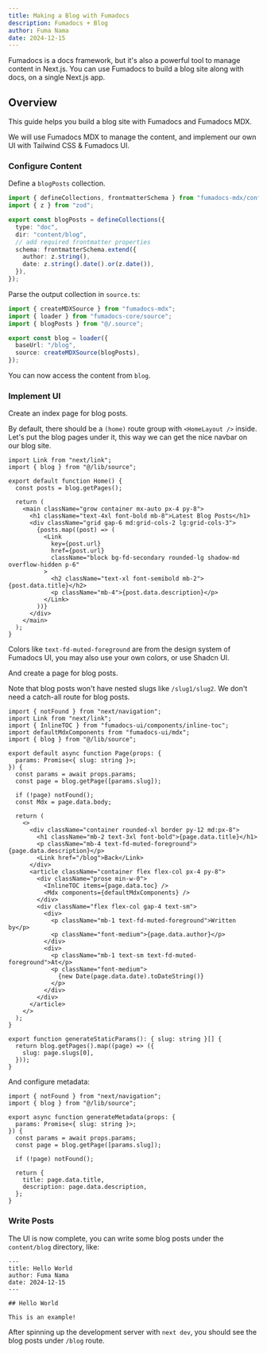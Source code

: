 ```yaml
---
title: Making a Blog with Fumadocs
description: Fumadocs + Blog
author: Fuma Nama
date: 2024-12-15
---
```


Fumadocs is a docs framework, but it's also a powerful tool to manage content in Next.js. You can use Fumadocs to build a blog site along with docs, on a single Next.js app.

## Overview

This guide helps you build a blog site with Fumadocs and Fumadocs MDX.

We will use Fumadocs MDX to manage the content, and implement our own UI with Tailwind CSS & Fumadocs UI.

### Configure Content

Define a `blogPosts` collection.

```ts title="source.config.ts"
import { defineCollections, frontmatterSchema } from "fumadocs-mdx/config";
import { z } from "zod";

export const blogPosts = defineCollections({
  type: "doc",
  dir: "content/blog",
  // add required frontmatter properties
  schema: frontmatterSchema.extend({
    author: z.string(),
    date: z.string().date().or(z.date()),
  }),
});
```

Parse the output collection in `source.ts`:

```ts title="lib/source.ts"
import { createMDXSource } from "fumadocs-mdx";
import { loader } from "fumadocs-core/source";
import { blogPosts } from "@/.source";

export const blog = loader({
  baseUrl: "/blog",
  source: createMDXSource(blogPosts),
});
```

You can now access the content from `blog`.

### Implement UI

Create an index page for blog posts.

By default, there should be a `(home)` route group with `<HomeLayout />` inside.
Let's put the blog pages under it, this way we can get the nice navbar on our blog site.

```tsx title="app/(home)/blog/page.tsx"
import Link from "next/link";
import { blog } from "@/lib/source";

export default function Home() {
  const posts = blog.getPages();

  return (
    <main className="grow container mx-auto px-4 py-8">
      <h1 className="text-4xl font-bold mb-8">Latest Blog Posts</h1>
      <div className="grid gap-6 md:grid-cols-2 lg:grid-cols-3">
        {posts.map((post) => (
          <Link
            key={post.url}
            href={post.url}
            className="block bg-fd-secondary rounded-lg shadow-md overflow-hidden p-6"
          >
            <h2 className="text-xl font-semibold mb-2">{post.data.title}</h2>
            <p className="mb-4">{post.data.description}</p>
          </Link>
        ))}
      </div>
    </main>
  );
}
```

<Callout title='Good to Know'>

Colors like `text-fd-muted-foreground` are from the design system of Fumadocs UI, you may also use your own colors, or use Shadcn UI.

</Callout>

And create a page for blog posts.

Note that blog posts won't have nested slugs like `/slug1/slug2`. We don't need a catch-all route for blog posts.

```tsx title="app/(home)/blog/[slug]/page.tsx"
import { notFound } from "next/navigation";
import Link from "next/link";
import { InlineTOC } from "fumadocs-ui/components/inline-toc";
import defaultMdxComponents from "fumadocs-ui/mdx";
import { blog } from "@/lib/source";

export default async function Page(props: {
  params: Promise<{ slug: string }>;
}) {
  const params = await props.params;
  const page = blog.getPage([params.slug]);

  if (!page) notFound();
  const Mdx = page.data.body;

  return (
    <>
      <div className="container rounded-xl border py-12 md:px-8">
        <h1 className="mb-2 text-3xl font-bold">{page.data.title}</h1>
        <p className="mb-4 text-fd-muted-foreground">{page.data.description}</p>
        <Link href="/blog">Back</Link>
      </div>
      <article className="container flex flex-col px-4 py-8">
        <div className="prose min-w-0">
          <InlineTOC items={page.data.toc} />
          <Mdx components={defaultMdxComponents} />
        </div>
        <div className="flex flex-col gap-4 text-sm">
          <div>
            <p className="mb-1 text-fd-muted-foreground">Written by</p>
            <p className="font-medium">{page.data.author}</p>
          </div>
          <div>
            <p className="mb-1 text-sm text-fd-muted-foreground">At</p>
            <p className="font-medium">
              {new Date(page.data.date).toDateString()}
            </p>
          </div>
        </div>
      </article>
    </>
  );
}

export function generateStaticParams(): { slug: string }[] {
  return blog.getPages().map((page) => ({
    slug: page.slugs[0],
  }));
}
```

And configure metadata:

```tsx title="app/(home)/blog/[slug]/page.tsx"
import { notFound } from "next/navigation";
import { blog } from "@/lib/source";

export async function generateMetadata(props: {
  params: Promise<{ slug: string }>;
}) {
  const params = await props.params;
  const page = blog.getPage([params.slug]);

  if (!page) notFound();

  return {
    title: page.data.title,
    description: page.data.description,
  };
}
```

### Write Posts

The UI is now complete, you can write some blog posts under the `content/blog` directory, like:

```mdx title="content/blog/hello.mdx"
---
title: Hello World
author: Fuma Nama
date: 2024-12-15
---

## Hello World

This is an example!
```

After spinning up the development server with `next dev`, you should see the blog posts under `/blog` route.
